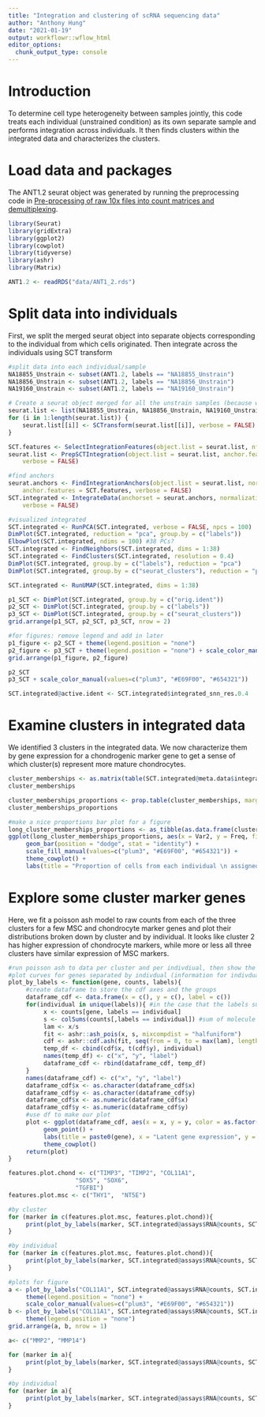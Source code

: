 ```yaml
---
title: "Integration and clustering of scRNA sequencing data"
author: "Anthony Hung"
date: "2021-01-19"
output: workflowr::wflow_html
editor_options:
  chunk_output_type: console
---
```


# Introduction

To determine cell type heterogeneity between samples jointly, this code treats each individual (unstrained condition) as its own separate sample and performs integration across individuals. It then finds clusters within the integrated data and characterizes the clusters.

# Load data and packages

The ANT1.2 seurat object was generated by running the preprocessing code in [Pre-processing of raw 10x files into count matrices and demultiplexing](preProcess_scRNA.html).

```r
library(Seurat)
library(gridExtra)
library(ggplot2)
library(cowplot)
library(tidyverse)
library(ashr)
library(Matrix)

ANT1.2 <- readRDS("data/ANT1_2.rds")
```

# Split data into individuals

First, we split the merged seurat object into separate objects corresponding to the individual from which cells originated. Then integrate across the individuals using SCT transform

```r
#split data into each individual/sample
NA18855_Unstrain <- subset(ANT1.2, labels == "NA18855_Unstrain")
NA18856_Unstrain <- subset(ANT1.2, labels == "NA18856_Unstrain")
NA19160_Unstrain <- subset(ANT1.2, labels == "NA19160_Unstrain")

# Create a seurat object merged for all the unstrain samples (because we are missing one individual for the strained samples)
seurat.list <- list(NA18855_Unstrain, NA18856_Unstrain, NA19160_Unstrain)
for (i in 1:length(seurat.list)) {
    seurat.list[[i]] <- SCTransform(seurat.list[[i]], verbose = FALSE)
}

SCT.features <- SelectIntegrationFeatures(object.list = seurat.list, nfeatures = 5000)
seurat.list <- PrepSCTIntegration(object.list = seurat.list, anchor.features = SCT.features, 
    verbose = FALSE)

#find anchors
seurat.anchors <- FindIntegrationAnchors(object.list = seurat.list, normalization.method = "SCT", 
    anchor.features = SCT.features, verbose = FALSE)
SCT.integrated <- IntegrateData(anchorset = seurat.anchors, normalization.method = "SCT",
    verbose = FALSE)

#visualized integrated
SCT.integrated <- RunPCA(SCT.integrated, verbose = FALSE, npcs = 100)
DimPlot(SCT.integrated, reduction = "pca", group.by = c("labels"))
ElbowPlot(SCT.integrated, ndims = 100) #38 PCs?
SCT.integrated <- FindNeighbors(SCT.integrated, dims = 1:38)
SCT.integrated <- FindClusters(SCT.integrated, resolution = 0.4)
DimPlot(SCT.integrated, group.by = c("labels"), reduction = "pca")
DimPlot(SCT.integrated, group.by = c("seurat_clusters"), reduction = "pca")

SCT.integrated <- RunUMAP(SCT.integrated, dims = 1:38)

p1_SCT <- DimPlot(SCT.integrated, group.by = c("orig.ident"))
p2_SCT <- DimPlot(SCT.integrated, group.by = c("labels"))
p3_SCT <- DimPlot(SCT.integrated, group.by = c("seurat_clusters"))
grid.arrange(p1_SCT, p2_SCT, p3_SCT, nrow = 2)

#for figures: remove legend and add in later
p1_figure <- p2_SCT + theme(legend.position = "none")
p2_figure <- p3_SCT + theme(legend.position = "none") + scale_color_manual(values=c("plum3", "#E69F00", "#654321"))
grid.arrange(p1_figure, p2_figure)

p2_SCT 
p3_SCT + scale_color_manual(values=c("plum3", "#E69F00", "#654321"))

SCT.integrated@active.ident <- SCT.integrated$integrated_snn_res.0.4
```

# Examine clusters in integrated data

We identified 3 clusters in the integrated data. We now characterize them by gene expression for a chondrogenic marker gene to get a sense of which cluster(s) represent more mature chondrocytes.

```r
cluster_memberships <- as.matrix(table(SCT.integrated@meta.data$integrated_snn_res.0.4, SCT.integrated@meta.data$labels))
cluster_memberships

cluster_memberships_proportions <- prop.table(cluster_memberships, margin = 2)
cluster_memberships_proportions

#make a nice proportions bar plot for a figure
long_cluster_memberships_proportions <- as_tibble(as.data.frame(cluster_memberships_proportions))
ggplot(long_cluster_memberships_proportions, aes(x = Var2, y = Freq, fill = Var1)) +
     geom_bar(position = "dodge", stat = "identity") + 
     scale_fill_manual(values=c("plum3", "#E69F00", "#654321")) + 
     theme_cowplot() +
     labs(title = "Proportion of cells from each individual \n assigned to each unsupervised cluster", x = "", y = "Proportion", fill = "Cluster")
```

# Explore some cluster marker genes

Here, we fit a poisson ash model to raw counts from each of the three clusters for a few MSC and chondrocyte marker genes and plot their distributions broken down by cluster and by individual. It looks like cluster 2 has higher expression of chondrocyte markers, while more or less all three clusters have similar expression of MSC markers.

```r
#run poisson ash to data per cluster and per indivdiual, then show the estimated prior distribution
#plot curves for genes separated by indivdual (information for indivdual contained in labels)
plot_by_labels <- function(gene, counts, labels){
     #create dataframe to store the cdf axes and the groups
     dataframe_cdf <- data.frame(x = c(), y = c(), label = c())
     for(individual in unique(labels)){ #in the case that the labels supplied contain cluster, it will do this by cluster instead
          x <- counts[gene, labels == individual]
          s <- colSums(counts[,labels == individual]) #sum of molecule counts per sample
          lam <- x/s
          fit <- ashr::ash_pois(x, s, mixcompdist = "halfuniform")
          cdf <- ashr::cdf.ash(fit, seq(from = 0, to = max(lam), length.out = 1000))
          temp_df <- cbind(cdf$x, t(cdf$y), individual)
          names(temp_df) <- c("x", "y", "label")
          dataframe_cdf <- rbind(dataframe_cdf, temp_df)
     }
     names(dataframe_cdf) <- c("x", "y", "label")
     dataframe_cdf$x <- as.character(dataframe_cdf$x)
     dataframe_cdf$y <- as.character(dataframe_cdf$y)
     dataframe_cdf$x <- as.numeric(dataframe_cdf$x)
     dataframe_cdf$y <- as.numeric(dataframe_cdf$y)
     #use df to make our plot
     plot <- ggplot(dataframe_cdf, aes(x = x, y = y, color = as.factor(label), group=as.factor(label))) +
          geom_point() + 
          labs(title = paste0(gene), x = "Latent gene expression", y = "CDF", color = "Label") +
          theme_cowplot()
     return(plot)
}

features.plot.chond <- c("TIMP3", "TIMP2", "COL11A1", 
                   "SOX5", "SOX6",
                   "TGFBI")
features.plot.msc <- c("THY1",  "NT5E")

#by cluster
for (marker in c(features.plot.msc, features.plot.chond)){
     print(plot_by_labels(marker, SCT.integrated@assays$RNA@counts, SCT.integrated$integrated_snn_res.0.4) + labs(color = "Cluster"))
}

#by individual
for (marker in c(features.plot.msc, features.plot.chond)){
     print(plot_by_labels(marker, SCT.integrated@assays$RNA@counts, SCT.integrated$labels) + labs(color = "Individual"))
}

#plots for figure
a <- plot_by_labels("COL11A1", SCT.integrated@assays$RNA@counts, SCT.integrated$integrated_snn_res.0.4) + 
     theme(legend.position = "none") + 
     scale_color_manual(values=c("plum3", "#E69F00", "#654321"))
b <- plot_by_labels("COL11A1", SCT.integrated@assays$RNA@counts, SCT.integrated$labels) + 
     theme(legend.position = "none") 
grid.arrange(a, b, nrow = 1)

a<- c("MMP2", "MMP14")

for (marker in a){
     print(plot_by_labels(marker, SCT.integrated@assays$RNA@counts, SCT.integrated$integrated_snn_res.0.4) + labs(color = "Cluster"))
}

#by individual
for (marker in a){
     print(plot_by_labels(marker, SCT.integrated@assays$RNA@counts, SCT.integrated$labels) + labs(color = "Individual"))
}
```
